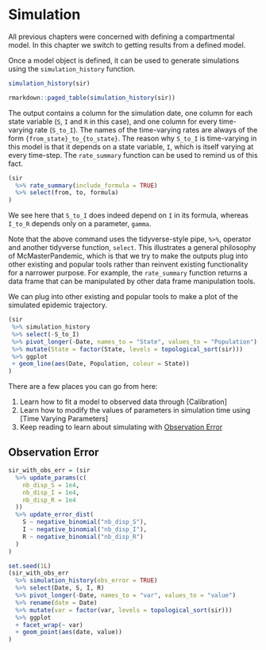 # Simulation

All previous chapters were concerned with defining a compartmental model. In this chapter we switch to getting results from a defined model.

Once a model object is defined, it can be used to generate simulations using the `simulation_history` function.

```r
simulation_history(sir)
```

```r
rmarkdown::paged_table(simulation_history(sir))
```

The output contains a column for the simulation date, one column for each state variable (`S`, `I` and `R` in this case), and one column for every time-varying rate (`S_to_I`). The names of the time-varying rates are always of the form `{from_state}_to_{to_state}`. The reason why `S_to_I` is time-varying in this model is that it depends on a state variable, `I`, which is itself varying at every time-step. The `rate_summary` function can be used to remind us of this fact.

```r
(sir
  %>% rate_summary(include_formula = TRUE) 
  %>% select(from, to, formula)
)
```

We see here that `S_to_I` does indeed depend on `I` in its formula, whereas `I_to_R` depends only on a parameter, `gamma`.

Note that the above command uses the tidyverse-style pipe, `%>%`, operator and another tidyverse function, `select`. This illustrates a general philosophy of McMasterPandemic, which is that we try to make the outputs plug into other existing and popular tools rather than reinvent existing functionality for a narrower purpose. For example, the `rate_summary` function returns a data frame that can be manipulated by other data frame manipulation tools.

We can plug into other existing and popular tools to make a plot of the simulated epidemic trajectory.

```r
(sir
 %>% simulation_history
 %>% select(-S_to_I)
 %>% pivot_longer(-Date, names_to = "State", values_to = "Population")
 %>% mutate(State = factor(State, levels = topological_sort(sir)))
 %>% ggplot
 + geom_line(aes(Date, Population, colour = State))
)
```

::: {.infobox .caution data-latex="{caution}"}
There are a few places you can go from here:

1. Learn how to fit a model to observed data through [Calibration]
2. Learn how to modify the values of parameters in simulation time using [Time Varying Parameters]
3. Keep reading to learn about simulating with [Observation Error]
:::

## Observation Error

```r
sir_with_obs_err = (sir
  %>% update_params(c(
    nb_disp_S = 1e4,
    nb_disp_I = 1e4,
    nb_disp_R = 1e4
  ))
  %>% update_error_dist(
    S ~ negative_binomial("nb_disp_S"),
    I ~ negative_binomial("nb_disp_I"),
    R ~ negative_binomial("nb_disp_R")
  )
)
```

```r
set.seed(1L)
(sir_with_obs_err
  %>% simulation_history(obs_error = TRUE)
  %>% select(Date, S, I, R)
  %>% pivot_longer(-Date, names_to = "var", values_to = "value")
  %>% rename(date = Date)
  %>% mutate(var = factor(var, levels = topological_sort(sir)))
  %>% ggplot
  + facet_wrap(~ var)
  + geom_point(aes(date, value))
)
```
